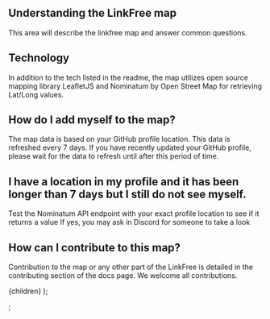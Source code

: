 
## Understanding the LinkFree map

This area will describe the linkfree map and answer common questions.

## Technology

In addition to the tech listed in the <Link href="https://github.com/EddieHubCommunity/LinkFree/blob/main/README.md">readme</Link>, the map utilizes open source mapping library <Link href="https://leafletjs.com/">LeafletJS</Link> and <Link href="https://nominatim.openstreetmap.org/ui/search.html?q=">Nominatum</Link> by Open Street Map for retrieving Lat/Long values.

## How do I add myself to the map?

The map data is based on your <Link href="https://docs.github.com/en/account-and-profile/setting-up-and-managing-your-github-profile/customizing-your-profile/personalizing-your-profile#setting-your-location-and-time-zone">GitHub profile location</Link>. This data is refreshed every 7 days. If you have recently updated your GitHub profile, please wait for the data to refresh until after this period of time.

## I have a location in my profile and it has been longer than 7 days but I still do not see myself.

Test the <Link href="https://nominatim.openstreetmap.org/ui/search.html?q=">Nominatum API endpoint</Link> with your exact profile location to see if it returns a value
If yes, you may ask in Discord for someone to take a look

## How can I contribute to this map?

Contribution to the map or any other part of the LinkFree is detailed in the <Link href="/docs">contributing section</Link> of the docs page. We welcome all contributions.

  <DocsLayout title="LinkFree Map documentation">{children}</DocsLayout>
);

;
